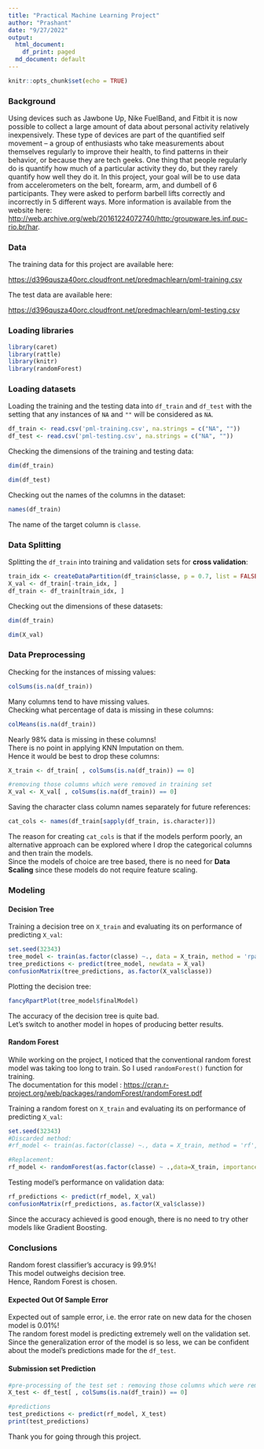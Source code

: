 ```yaml
---
title: "Practical Machine Learning Project"
author: "Prashant"
date: "9/27/2022"
output:
  html_document:
    df_print: paged
  md_document: default
---
```


```r
knitr::opts_chunk$set(echo = TRUE)
```
### Background  
Using devices such as Jawbone Up, Nike FuelBand, and Fitbit it is now possible to collect a large amount of data about personal activity relatively inexpensively. These type of devices are part of the quantified self movement – a group of enthusiasts who take measurements about themselves regularly to improve their health, to find patterns in their behavior, or because they are tech geeks. One thing that people regularly do is quantify how much of a particular activity they do, but they rarely quantify how well they do it. In this project, your goal will be to use data from accelerometers on the belt, forearm, arm, and dumbell of 6 participants. They were asked to perform barbell lifts correctly and incorrectly in 5 different ways. More information is available from the website here: <http://web.archive.org/web/20161224072740/http:/groupware.les.inf.puc-rio.br/har>.  

### Data  
  
The training data for this project are available here:  

<https://d396qusza40orc.cloudfront.net/predmachlearn/pml-training.csv>  
  
The test data are available here:  

<https://d396qusza40orc.cloudfront.net/predmachlearn/pml-testing.csv>  
  
### Loading libraries

```r
library(caret)
library(rattle)
library(knitr)
library(randomForest)

```

### Loading datasets  
Loading the training and the testing data into `df_train` and `df_test` with the setting that any instances of `NA` and `""` will be considered as `NA`.

```r
df_train <- read.csv('pml-training.csv', na.strings = c("NA", ""))
df_test <- read.csv('pml-testing.csv', na.strings = c("NA", ""))
```
Checking the dimensions of the training and testing data:  
```r
dim(df_train)
```

```r
dim(df_test)
```

Checking out the names of the columns in the dataset:  
```r
names(df_train)
```
The name of the target column is `classe`.  

### Data Splitting  
Splitting the `df_train` into training and validation sets for **cross validation**:  
```r
train_idx <- createDataPartition(df_train$classe, p = 0.7, list = FALSE)
X_val <- df_train[-train_idx, ]
df_train <- df_train[train_idx, ]
```

Checking out the dimensions of these datasets:  
```r
dim(df_train)
```

```r
dim(X_val)
```
  
### Data Preprocessing  

Checking for the instances of missing values:  
```r
colSums(is.na(df_train))
```

Many columns tend to have missing values.  
Checking what percentage of data is missing in these columns:  
```r
colMeans(is.na(df_train))
```

Nearly 98% data is missing in these columns!  
There is no point in applying KNN Imputation on them.  
Hence it would be best to drop these columns:  
```r
X_train <- df_train[ , colSums(is.na(df_train)) == 0]

#removing those columns which were removed in training set
X_val <- X_val[ , colSums(is.na(df_train)) == 0]
```

Saving the character class column names separately for future references:  
```r
cat_cols <- names(df_train[sapply(df_train, is.character)])
```
The reason for creating `cat_cols` is that if the models perform poorly, an alternative approach can be explored where I drop the categorical columns and then train the models.  
Since the models of choice are tree based, there is no need for **Data Scaling** since these models do not require feature scaling.  
  
  
### Modeling  
#### Decision Tree
Training a decision tree on `X_train` and evaluating its on performance of predicting `X_val`:  
```r
set.seed(32343)
tree_model <- train(as.factor(classe) ~., data = X_train, method = 'rpart')
tree_predictions <- predict(tree_model, newdata = X_val)
confusionMatrix(tree_predictions, as.factor(X_val$classe))
```

Plotting the decision tree:  
```r
fancyRpartPlot(tree_model$finalModel)
```
  
The accuracy of the decision tree is quite bad.  
Let's switch to another model in hopes of producing better results.  
  
  
#### Random Forest  
While working on the project, I noticed that the conventional random forest model was taking too long to train. So I used `randomForest()` function for training.  
The documentation for this model : <https://cran.r-project.org/web/packages/randomForest/randomForest.pdf>  
  
Training a random forest on `X_train` and evaluating its on performance of predicting `X_val`:  
```r
set.seed(32343)
#Discarded method: 
#rf_model <- train(as.factor(classe) ~., data = X_train, method = 'rf', importance =TRUE, ntree = 10)

#Replacement:
rf_model <- randomForest(as.factor(classe) ~ .,data=X_train, importance =TRUE, ntree = 10)
```  

Testing model's performance on validation data:  
```r
rf_predictions <- predict(rf_model, X_val)
confusionMatrix(rf_predictions, as.factor(X_val$classe))
```
Since the accuracy achieved is good enough, there is no need to try other models like Gradient Boosting.  
  
  
### Conclusions  
Random forest classifier's accuracy is 99.9%!  
This model outweighs decision tree.  
Hence, Random Forest is chosen.  
  
  
  
#### Expected Out Of Sample Error  
Expected out of sample error, i.e. the error rate on new data for the chosen model is 0.01%!  
The random forest model is predicting extremely well on the validation set.  
Since the generalization error of the model is so less, we can be confident about the model's predictions made for the `df_test`.  
    
  
  
#### Submission set Prediction  
```r
#pre-processing of the test set : removing those columns which were removed in training set.
X_test <- df_test[ , colSums(is.na(df_train)) == 0]

#predictions 
test_predictions <- predict(rf_model, X_test)
print(test_predictions)
```
  
Thank you for going through this project.  

